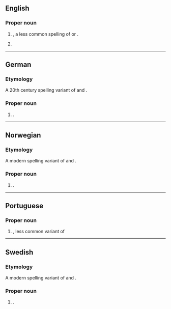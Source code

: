 ==English==

===Proper noun===
{{en-proper noun}}

# {{given name|female|from=Hebrew}}, a less common spelling of {{m|en|Isabel}} or {{m|en|Isabelle}}.
# {{surname|matronymic|from=given names}}

----

==German==

===Etymology===
A 20th century spelling variant of {{l|de|Isabel}} and {{l|de|Isabelle}}.

===Proper noun===
{{head|de|proper noun}}

# {{given name|female|lang=de}}.

----

==Norwegian==

===Etymology===
A modern spelling variant of {{l|no|Isabel}} and {{l|no|Isabelle}}.

===Proper noun===
{{head|no|proper noun}}

# {{given name|female|lang=no}}.

----

==Portuguese==

===Proper noun===
{{pt-proper noun|f}}

# {{given name|female|lang=pt}}, less common variant of {{m|pt|Isabel}}

----

==Swedish==

===Etymology===
A modern spelling variant of {{l|sv|Isabel}} and {{l|sv|Isabelle}}.

===Proper noun===
{{head|sv|proper noun}}

# {{given name|female|lang=sv}}.